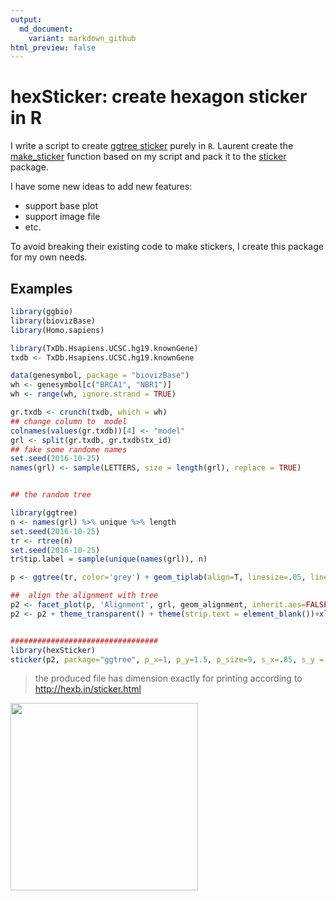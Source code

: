 ```yaml
---
output:
  md_document:
    variant: markdown_github
html_preview: false
---
```


<!-- README.md is generated from README.Rmd. Please edit that file -->


# hexSticker: create hexagon sticker in R

I write a script to create
[ggtree sticker](https://github.com/jotsetung/BioC-stickers/tree/master/ggtree)
purely in `R`. Laurent create the
[make_sticker](https://github.com/jotsetung/BioC-stickers/issues/12)
function based on my script and pack it to the
[sticker](https://github.com/lgatto/sticker) package.



I have some new ideas to add new features:

+ support base plot
+ support image file
+ etc.


To avoid breaking their existing code to make stickers, I create this
package for my own needs.


## Examples

```r
library(ggbio)
library(biovizBase)
library(Homo.sapiens)

library(TxDb.Hsapiens.UCSC.hg19.knownGene)
txdb <- TxDb.Hsapiens.UCSC.hg19.knownGene

data(genesymbol, package = "biovizBase")
wh <- genesymbol[c("BRCA1", "NBR1")]
wh <- range(wh, ignore.strand = TRUE)

gr.txdb <- crunch(txdb, which = wh)
## change column to  model
colnames(values(gr.txdb))[4] <- "model"
grl <- split(gr.txdb, gr.txdb$tx_id)
## fake some randome names
set.seed(2016-10-25)
names(grl) <- sample(LETTERS, size = length(grl), replace = TRUE)


## the random tree

library(ggtree)
n <- names(grl) %>% unique %>% length
set.seed(2016-10-25)
tr <- rtree(n)
set.seed(2016-10-25)
tr$tip.label = sample(unique(names(grl)), n)

p <- ggtree(tr, color='grey') + geom_tiplab(align=T, linesize=.05, linetype='dashed', size=1.2, color='grey')

##  align the alignment with tree
p2 <- facet_plot(p, 'Alignment', grl, geom_alignment, inherit.aes=FALSE, alpha=.6, size=.1, mapping=aes(), color='grey', extend.size=.1)
p2 <- p2 + theme_transparent() + theme(strip.text = element_blank())+xlim_tree(3.4)


#################################
library(hexSticker)
sticker(p2, package="ggtree", p_x=1, p_y=1.5, p_size=9, s_x=.85, s_y = .68, s_width=.95, s_height=.65)
```


> the produced file has dimension exactly for printing according to
> <http://hexb.in/sticker.html>

<img src="ggtree.png" height=300"/>





